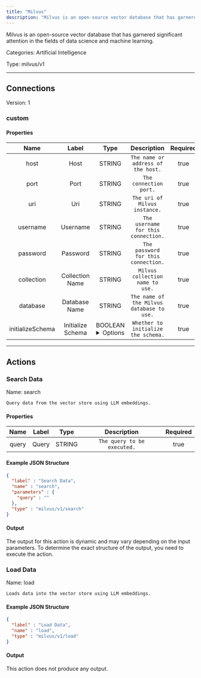 ```yaml
---
title: "Milvus"
description: "Milvus is an open-source vector database that has garnered significant attention in the fields of data science and machine learning."
---
```


Milvus is an open-source vector database that has garnered significant attention in the fields of data science and machine learning.


Categories: Artificial Intelligence


Type: milvus/v1

<hr />



## Connections

Version: 1


### custom

#### Properties

|      Name       |      Label     |     Type     |     Description     | Required |
|:---------------:|:--------------:|:------------:|:-------------------:|:--------:|
| host | Host | STRING | `The name or address of the host.` | true |
| port | Port | STRING | `The connection port.` | true |
| uri | Uri | STRING | `The uri of Milvus instance.` | true |
| username | Username | STRING | `The username for this connection.` | true |
| password | Password | STRING | `The password for this connection.` | true |
| collection | Collection Name | STRING | `Milvus collection name to use.` | true |
| database | Database Name | STRING | `The name of the Milvus database to use.` | true |
| initializeSchema | Initialize Schema | BOOLEAN <details> <summary> Options </summary> true, false </details> | `Whether to initialize the schema.` | true |





<hr />



## Actions


### Search Data
Name: search

`Query data from the vector store using LLM embeddings.`

#### Properties

|      Name       |      Label     |     Type     |     Description     | Required |
|:---------------:|:--------------:|:------------:|:-------------------:|:--------:|
| query | Query | STRING | `The query to be executed.` | true |

#### Example JSON Structure
```json
{
  "label" : "Search Data",
  "name" : "search",
  "parameters" : {
    "query" : ""
  },
  "type" : "milvus/v1/search"
}
```

#### Output

The output for this action is dynamic and may vary depending on the input parameters. To determine the exact structure of the output, you need to execute the action.




### Load Data
Name: load

`Loads data into the vector store using LLM embeddings.`

#### Example JSON Structure
```json
{
  "label" : "Load Data",
  "name" : "load",
  "type" : "milvus/v1/load"
}
```

#### Output

This action does not produce any output.






